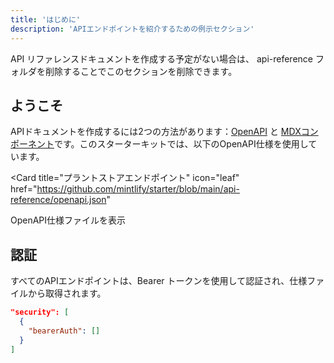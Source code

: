 ```yaml
---
title: 'はじめに'
description: 'APIエンドポイントを紹介するための例示セクション'
---
```


<Note>
  API リファレンスドキュメントを作成する予定がない場合は、
  api-reference フォルダを削除することでこのセクションを削除できます。
</Note>

## ようこそ

APIドキュメントを作成するには2つの方法があります：[OpenAPI](https://mintlify.com/docs/api-playground/openapi/setup) と [MDXコンポーネント](https://mintlify.com/docs/api-playground/mdx/configuration)です。このスターターキットでは、以下のOpenAPI仕様を使用しています。

<Card
  title="プラントストアエンドポイント"
  icon="leaf"
  href="https://github.com/mintlify/starter/blob/main/api-reference/openapi.json"
>
  OpenAPI仕様ファイルを表示
</Card>

## 認証

すべてのAPIエンドポイントは、Bearer トークンを使用して認証され、仕様ファイルから取得されます。

```json
"security": [
  {
    "bearerAuth": []
  }
]
```